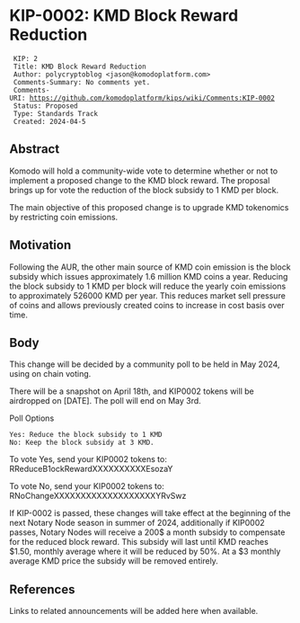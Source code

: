 
= KIP-0002: KMD Block Reward Reduction =


  KIP: 2
  Title: KMD Block Reward Reduction
  Author: polycryptoblog <jason@komodoplatform.com>
  Comments-Summary: No comments yet.
  Comments-URI: https://github.com/komodoplatform/kips/wiki/Comments:KIP-0002
  Status: Proposed
  Type: Standards Track
  Created: 2024-04-5

== Abstract ==

Komodo will hold a community-wide vote to determine whether or not to implement a proposed change to the KMD block reward. The proposal brings up for vote the reduction of the block subsidy to 1 KMD per block. 

The main objective of this proposed change is to upgrade KMD tokenomics by restricting coin emissions.

== Motivation ==

Following the AUR, the other main source of KMD coin emission is the block subsidy which issues approximately 1.6 million KMD coins a year.  Reducing the block subsidy to 1 KMD per block will reduce the yearly coin emissions to approximately 526000 KMD per year.  This reduces market sell pressure of coins and allows previously created coins to increase in cost basis over time.    

== Body ==

This change will be decided by a community poll to be held in May 2024, using on chain voting.

There will be a snapshot on April 18th, and KIP0002 tokens will be airdropped on [DATE]. The poll will end on May 3rd.

Poll Options
 Yes: Reduce the block subsidy to 1 KMD 
 No: Keep the block subsidy at 3 KMD.

To vote Yes, send your KIP0002 tokens to: RReduceB1ockRewardXXXXXXXXXXEsozaY

To vote No, send your KIP0002 tokens to: RNoChangeXXXXXXXXXXXXXXXXXXXYRvSwz

If KIP-0002 is passed, these changes will take effect at the beginning of the next Notary Node season in summer of 2024, additionally if KIP0002 passes,  Notary Nodes will receive a 200$ a month subsidy to compensate for the reduced block reward.   This subsidy will last until KMD reaches $1.50, monthly average  where it will be reduced by 50%. At a $3 monthly average KMD price the subsidy will be removed entirely.


== References ==

Links to related announcements will be added here when available.
